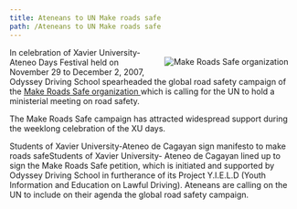 ```yaml
---
title: Ateneans to UN Make roads safe
path: /Ateneans to UN Make roads safe
---
```



<img
  src={imgOne}
  title="Make Roads Safe organization"
  style="float:right; padding:1rem;"
/>
In celebration of Xavier University-Ateneo Days Festival held on November 29 to December
2, 2007, Odyssey Driving School spearheaded the global road safety campaign of the <a href="http://makeroadssafe.org/">
  Make Roads Safe organization
</a> which is calling for the UN to hold a ministerial meeting on road safety.

The Make Roads Safe campaign has attracted widespread support during the weeklong celebration of the XU days.

Students of Xavier University-Ateneo de Cagayan sign manifesto to make roads safeStudents of Xavier University- Ateneo de Cagayan lined up to sign the Make Roads Safe petition, which is initiated and supported by Odyssey Driving School in furtherance of its Project Y.I.E.L.D (Youth Information and Education on Lawful Driving). Ateneans are calling on the UN to include on their agenda the global road safety campaign.
